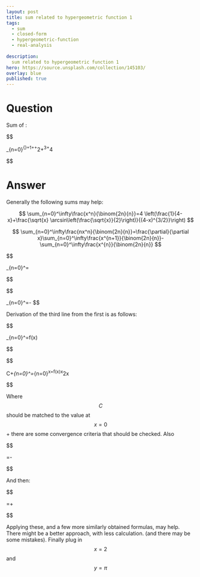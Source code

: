 ---
layout: post
title: sum related to hypergeometric function 1
tags:
  - sum  
  - closed-form
  - hypergeometric-function
  - real-analysis
  
description:  
  sum related to hypergeometric function 1
hero: https://source.unsplash.com/collection/145103/
overlay: blue
published: true
---


# Question

Sum of :
 
 
$$
 
\sum_{n=0}^{\infty}\frac{2^nn[n(\pi^3+1)+\pi^2](n^2+n-1)}{(2n+1)(2n+3){2n \choose n}}=1+\pi+\pi^2+\pi^3+\pi^4
 
$$
 


<!--break-->


# Answer

Generally the following sums may help:

$$
\sum_{n=0}^\infty\frac{x^n}{\binom{2n}{n}}=4 \left(\frac{1}{4-x}+\frac{\sqrt{x} \arcsin\left(\frac{\sqrt{x}}{2}\right)}{(4-x)^{3/2}}\right)
$$


$$
\sum_{n=0}^\infty\frac{nx^n}{\binom{2n}{n}}=\frac{\partial}{\partial x}\sum_{n=0}^\infty\frac{x^{n+1}}{\binom{2n}{n}}-\sum_{n=0}^\infty\frac{x^{n}}{\binom{2n}{n}}
$$


$$

\sum_{n=0}^\infty\frac{x^n}{\binom{2n}{n}(2n+1)}=\frac{4 \arcsin \left(\frac{\sqrt{x}}{2}\right)}{\sqrt{(4-x) x}}

$$


$$

\sum_{n=0}^\infty\frac{x^n}{\binom{2n}{n}(2n+3)}=-\frac{4 \left(2 \sqrt{(4-x) x}+(x-8) \sin ^{-1}\left(\frac{\sqrt{x}}{2}\right)\right)}{\sqrt{4-x} x^{3/2}}
$$


Derivation of the third line from the first is as follows:

$$

\sum_{n=0}^\infty\frac{x^n}{\binom{2n}{n}}=f(x)

$$


$$

C+\sum_{n=0}^\infty\frac{x^{n}}{\binom{2n}{n}(2n+3)}=\frac{1}{x^3}\int\sum_{n=0}^\infty\frac{x^{n+2}}{\binom{2n}{n}}\mathrm{d}x=\frac{1}{x^3}\int f(x)x^2\mathrm{d}x

$$

Where $$C$$ should be matched to the value at $$x=0$$+ there are some convergence criteria that should be checked. Also 

$$

\frac{n[n(y^3+1)+y^2](n^2+n-1)}{(2n+1)(2n+3)}=\frac{1}{2}\frac{n[n(y^3+1)+y^2](n^2+n-1)}{(2n+1)}-\frac{1}{2}\frac{n[n(y^3+1)+y^2](n^2+n-1)}{(2n+3)}

$$

And then:

$$

\frac{1}{2}\frac{n[n(y^3+1)+y^2](n^2+n-1)}{(2n+1)}=\frac{n^3 \left(8 y^3+8\right)+n^2 \left(-4 y^3+8 y^2-4\right)+n \left(-2 y^3-4 y^2-2\right)+3 y^3-2 y^2+3}{32}+\frac{-9y^3+6y^2-9}{2n+1}

$$


Applying these, and a few more similarly obtained formulas,  may help. There might be a better approach, with less calculation. (and there may be some mistakes). Finally plug in $$x=2$$ and $$y=\pi$$